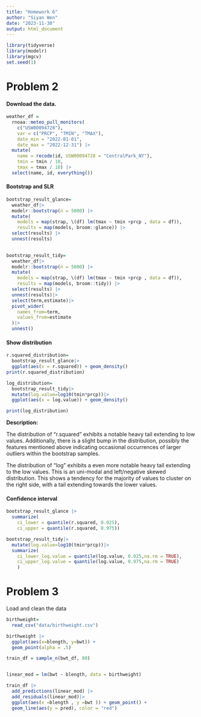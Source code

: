 ```yaml
---
title: "Homework 6"
author: "Siyan Wen"
date: "2023-11-30"
output: html_document
---
```


```r
library(tidyverse)
library(modelr)
library(mgcv)
set.seed(1)
```
# Problem 2
#### Download the data.
```r
weather_df = 
  rnoaa::meteo_pull_monitors(
    c("USW00094728"),
    var = c("PRCP", "TMIN", "TMAX"), 
    date_min = "2022-01-01",
    date_max = "2022-12-31") |>
  mutate(
    name = recode(id, USW00094728 = "CentralPark_NY"),
    tmin = tmin / 10,
    tmax = tmax / 10) |>
  select(name, id, everything())
```
#### Bootstrap and SLR 
```r
bootstrap_result_glance=
  weather_df|>
  modelr::bootstrap(n = 5000) |> 
  mutate(
    models = map(strap, \(df) lm(tmax ~ tmin +prcp , data = df)),
    results = map(models, broom::glance)) |> 
  select(results) |> 
  unnest(results)
  

bootstrap_result_tidy=
  weather_df|>
  modelr::bootstrap(n = 5000) |> 
  mutate(
    models = map(strap, \(df) lm(tmax ~ tmin +prcp , data = df)),
    results = map(models, broom::tidy)) |> 
  select(results) |> 
  unnest(results)|>
  select(term,estimate)|>
  pivot_wider(
    names_from=term,
    values_from=estimate
  )|>
  unnest()

```
#### Show distribution
```r
r.squared_distribution=
  bootstrap_result_glance|>
  ggplot(aes(x = r.squared)) + geom_density()
print(r.squared_distribution)

log_distribution=
  bootstrap_result_tidy|>
  mutate(log.value=log10(tmin*prcp))|>
  ggplot(aes(x = log.value)) + geom_density()

print(log_distribution)
```

**Description:**

The distribution of "r.squared" exhibits a notable heavy tail extending to low values. Additionally, there is a slight bump in the distribution, possibly the features mentioned above indicating occasional occurrences of larger outliers within the bootstrap samples. 

The distribution of "log" exhibits a even more notable heavy tail extending to the low values. This is an uni-modal and left/negative skewed distribution. This shows a tendency for the majority of values to cluster on the right side, with a tail extending towards the lower values.

#### Confidence interval
```r
bootstrap_result_glance |> 
  summarize(
    ci_lower = quantile(r.squared, 0.025), 
    ci_upper = quantile(r.squared, 0.975))

bootstrap_result_tidy|>
  mutate(log.value=log10(tmin*prcp))|>
  summarize(
    ci_lower_log.value = quantile(log.value, 0.025,na.rm = TRUE), 
    ci_upper_log.value = quantile(log.value, 0.975,na.rm = TRUE)
    )
```
# Problem 3
Load and clean the data
```r

birthweight=
  read_csv("data/birthweight.csv")

birthweight |> 
  ggplot(aes(x=blength, y=bwt)) + 
  geom_point(alpha = .5)

train_df = sample_n(bwt_df, 80)


linear_mod = lm(bwt ~ blength, data = birthweight)

train_df |> 
  add_predictions(linear_mod) |> 
  add_residuals(linear_mod)|>
  ggplot(aes(x =blength , y =bwt )) + geom_point() + 
  geom_line(aes(y = pred), color = "red")
```